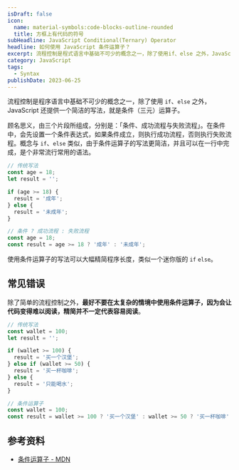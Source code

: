 ```yaml
---
isDraft: false
icon:
  name: material-symbols:code-blocks-outline-rounded
  title: 方框上有代码的符号
subHeadline: JavaScript Conditional(Ternary) Operator
headline: 如何使用 JavaScript 条件运算子？
excerpt: 流程控制是程式语言中基础不可少的概念之一，除了使用if、else 之外，JavaScript 还提供一个简洁的写法，就是条件（三元）运算子，顾名思义，由三个片段所组成，分别是：「条件、成功流程与失败流程」。用更精简的语法来撰写流程控制，条件运算子是常见且必学的语法之一
category: JavaScript
tags:
  - Syntax
publishDate: 2023-06-25
---
```


流程控制是程序语言中基础不可少的概念之一，除了使用 `if`、`else` 之外，JavaScript 还提供一个简洁的写法，就是条件（三元）运算子。

顾名思义，由三个片段所组成，分别是：「条件、成功流程与失败流程」。在条件中，会先设置一个条件表达式，如果条件成立，则执行成功流程，否则执行失败流程。概念与 `if`、`else` 类似，由于条件运算子的写法更简洁，并且可以在一行中完成，是个非常流行常用的语法。

```js
// 传统写法
const age = 18;
let result = '';

if (age >= 18) {
  result = '成年';
} else {
  result = '未成年';
}
```

```js
// 条件 ? 成功流程 : 失败流程
const age = 18;
const result = age >= 18 ? '成年' : '未成年';
```

使用条件运算子的写法可以大幅精简程序长度，类似一个迷你版的 `if` `else`。

## 常见错误

除了简单的流程控制之外，**最好不要在太复杂的情境中使用条件运算子，因为会让代码变得难以阅读，精简并不一定代表容易阅读**。

```js
// 传统写法
const wallet = 100;
let result = '';

if (wallet >= 100) {
  result = '买一个汉堡';
} else if (wallet >= 50) {
  result = '买一杯咖啡';
} else {
  result = '只能喝水';
}
```

```js
// 条件运算子
const wallet = 100;
const result = wallet >= 100 ? '买一个汉堡' : wallet >= 50 ? '买一杯咖啡' : '只能喝水';
```

## 参考资料

- [条件运算子 - MDN](https://developer.mozilla.org/zh-TW/docs/Web/JavaScript/Reference/Operators/Conditional_operator)
